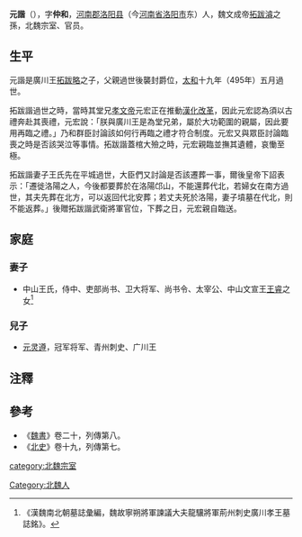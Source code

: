 {{東亞男性歷史人物
|名稱 =元諧
|身份 =廣川王
|國家 =[[北魏|北魏]]
|時代 =[[南北朝|南北朝]]
|最高職務 =
|前任 = 拓跋略
|繼任 = 元靈道
|圖片名稱 =
|圖片大小 =
|圖片說明 =
|姓 =
|名 =
|字 =
|官職 =
|封爵 =
|位階 =
|封地 =
|族裔 =[[鮮卑|鮮卑]]
|旗籍 =
|氏族 =
|籍貫 =
|本籍 =
|世系 = [[拓跋濬|文成帝]]五王系
|小字 =
|別名 =
|號 =
|其他名號 =
|出生日期 =不詳
|出生地點 =
|婚年 =
|逝世年 =[[太和|太和]]十九年（495年）
|逝世地 =[[河南|河南]][[洛陽|洛陽]]
|諡號 =剛王
|墓葬 =
|父親 =廣川莊王[[拓跋略|拓跋略]]
|嫡母 =
|母親 =侯氏
|元配 =
|正室 =
|繼室 =
|兄弟 =
|姊妹 =
|子 =
|女 =
|其他親屬 =祖父：文成帝[[拓跋濬|拓跋濬]]<br>
|出身 = <!---此处指科举出身--->
|功名 = 
|經歷 = 
|著作 =
|注釋 =
}}

'''元諧'''（{{bd|5世紀||495年|catIdx=t}}），字'''仲和'''，[[河南郡|河南郡]][[洛阳县|洛阳县]]（今[[河南省|河南省]][[洛阳市|洛阳市]]东）人，魏文成帝[[拓跋濬|拓跋濬]]之孫，北魏宗室、官员。

==生平==
元諧是廣川王[[拓跋略|拓跋略]]之子，父親過世後襲封爵位，[[太和_(北魏)|太和]]十九年（495年）五月過世。

拓跋諧過世之時，當時其堂兄[[元宏|孝文帝]]元宏正在推動[[孝文帝改革|漢化改革]]，因此元宏認為須以古禮奔赴其喪禮，元宏說：「朕與廣川王是為堂兄弟，屬於大功範圍的親屬，因此要用再臨之禮。」乃和群臣討論該如何行再臨之禮才符合制度。元宏又與眾臣討論臨喪之時是否該哭泣等事情。拓跋諧蓋棺大殮之時，元宏親臨並撫其遺體，哀慟至極。

拓跋諧妻子王氏先在平城過世，大臣們又討論是否該遷葬一事，爾後皇帝下詔表示：「遷徙洛陽之人，今後都要葬於在洛陽邙山，不能還葬代北，若婦女在南方過世，其夫先葬在北方，可以返回代北安葬；若丈夫死於洛陽，妻子墳墓在代北，則不能返葬。」後贈拓跋諧武衛將軍官位，下葬之日，元宏親自臨送。

==家庭==
===妻子===
*中山王氏，侍中、吏部尚书、卫大将军、尚书令、太宰公、中山文宣王[[王睿|王睿]]之女<ref>《漢魏南北朝墓誌彙編，魏故寧朔將軍諫議大夫龍驤將軍荊州刺史廣川孝王墓誌銘》。</ref>

===兒子===
*[[元灵遵|元灵遵]]，冠军将军、青州刺史、广川王

==注釋==
{{Reflist}}

==參考==
*《[[魏書|魏書]]》卷二十，列傳第八。
*《[[北史|北史]]》卷十九，列傳第七。

[[Category:北魏人|Category:北魏人]]
[[category:北魏宗室|category:北魏宗室]]